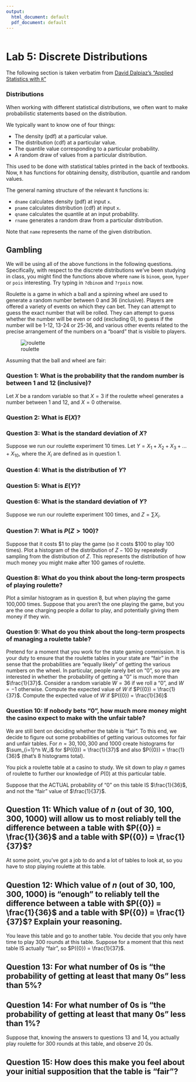```yaml
---
output:
  html_document: default
  pdf_document: default
---
```


```r
```

# Lab 5: Discrete Distributions

The following section is taken verbatim from [David Dalpiaz's "Applied Statistics with `R`"](https://daviddalpiaz.github.io/appliedstats/probability-and-statistics-in-r.html#distributions)

### Distributions

When working with different statistical distributions, we often want to make probabilistic statements based on the distribution.

We typically want to know one of four things:

* The density (pdf) at a particular value.
* The distribution (cdf) at a particular value.
* The quantile value corresponding to a particular probability.
* A random draw of values from a particular distribution.

This used to be done with statistical tables printed in the back of textbooks. Now, `R` has functions for obtaining density, distribution, quantile and random values.

The general naming structure of the relevant `R` functions is:

* `dname` calculates density (pdf) at input `x`.
* `pname` calculates distribution (cdf) at input `x`.
* `qname` calculates the quantile at an input probability.
* `rname` generates a random draw from a particular distribution.

Note that `name` represents the name of the given distribution.

## Gambling

We will be using all of the above functions in the following questions.  Specifically, with respect to the discrete distributions we've been studying in class, you might find the functions above where `name` is `binom`, `geom`, `hyper` or `pois` interesting.  Try typing in `?dbinom` and `?rpois` now.

Roulette is a game in which a ball and a spinning wheel are used to generate a random number between 0 and 36 (inclusive).  Players are offered a variety of events on which they can bet.  They can attempt to guess the exact number that will be rolled.  They can attempt to guess whether the number will be even or odd (excluding 0), to guess if the number will be 1-12, 13-24 or 25-36, and various other events related to the precise arrangement of the numbers on a "board" that is visible to players.

![roulette](roulette.jpeg)

Assuming that the ball and wheel are fair:

### Question 1: What is the probability that the random number is between 1 and 12 (inclusive)?

Let $X$ be a random variable so that $X = 3$ if the roulette wheel generates a number between 1 and 12, and $X = 0$ otherwise.

### Question 2: What is $E(X)$?

### Question 3: What is the standard deviation of $X$?

Suppose we run our roulette experiment 10 times.  Let $Y = X_1 + X_2 + X_3 + ... + X_{10}$, where the $X_i$ are defined as in question 1.

### Question 4: What is the distribution of $Y$?

### Question 5: What is $E(Y)$?

### Question 6: What is the standard deviation of $Y$?

Suppose we run our roulette experiment 100 times, and $Z = \sum X_i$.

### Question 7: What is $P(Z > 100)$?

Suppose that it costs $\$1$ to play the game (so it costs $\$100$ to play 100 times).  Plot a histogram of the distribution of $Z - 100$ by repeatedly sampling from the distribution of $Z$.  This represents the distribution of how much money you might make after 100 games of roulette.

### Question 8: What do you think about the long-term prospects of playing roulette?

Plot a similar histogram as in question 8, but when playing the game 100,000 times.  Suppose that you aren't the one playing the game, but you are the one charging people a dollar to play, and potentially giving them money if they win.

### Question 9: What do you think about the long-term prospects of managing a roulette table?

Pretend for a moment that you work for the state gaming commission.  It is your duty to ensure that the roulette tables in your state are "fair" in the sense that the probabilities are "equally likely" of getting the various numbers on the wheel.  In particular, people rarely bet on "0", so you are interested in whether the probability of getting a "0" is much more than $\frac{1}{37}$.  Consider a random variable $W = 36$ if we roll a "0", and $W = -1$ otherwise.  Compute the expected value of $W$ if $P({0}) = \frac{1}{37}$.  Compute the expected value of $W$ if $P({0}) = \frac{1}{36}$

### Question 10: If nobody bets "0", how much more money might the casino expect to make with the unfair table?

We are still bent on deciding whether the table is "fair".  To this end, we decide to figure out some probabilities of getting various outcomes for fair and unfair tables.  For $n = 30, 100, 300$ and $1000$ create histograms for $\sum_{i=1}^n W_i$ for $P({0}) = \frac{1}{37}$ and also $P({0}) = \frac{1}{36}$ (that's 8 histograms total).  

You pick a roulette table at a casino to study.  We sit down to play $n$ games of roulette to further our knowledge of $P({0})$ at this particular table.

Suppose that the ACTUAL probability of "0" on this table IS $\frac{1}{36}$, and not the "fair" value of $\frac{1}{37}$.

## Question 11: Which value of $n$ (out of 30, 100, 300, 1000) will allow us to most reliably tell the difference between a table with $P({0}) = \frac{1}{36}$ and a table with $P({0}) = \frac{1}{37}$?

At some point, you've got a job to do and a lot of tables to look at, so you have to stop playing roulette at this table.

## Question 12: Which value of $n$ (out of 30, 100, 300, 1000) is "enough" to reliably tell the difference between a table with $P({0}) = \frac{1}{36}$ and a table with $P({0}) = \frac{1}{37}$?  Explain your reasoning.

You leave this table and go to another table.  You decide that you only have time to play 300 rounds at this table.  Suppose for a moment that this next table IS actually "fair", so $P({0}) = \frac{1}{37}$.

## Question 13: For what number of 0s is "the probability of getting at least that many 0s" less than 5%?

## Question 14: For what number of 0s is "the probability of getting at least that many 0s" less than 1%?

Suppose that, knowing the answers to questions 13 and 14, you actually play roulette for 300 rounds at this table, and observe 20 0s. 

## Question 15: How does this make you feel about your initial supposition that the table is "fair"?
